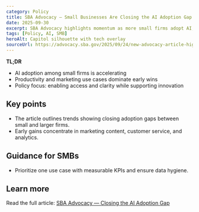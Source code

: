 ```yaml
---
category: Policy
title: SBA Advocacy — Small Businesses Are Closing the AI Adoption Gap
date: 2025-09-30
excerpt: SBA Advocacy highlights momentum as more small firms adopt AI, narrowing gaps by size and sector.
tags: [Policy, AI, SMB]
heroAlt: Capitol silhouette with tech overlay
sourceUrl: https://advocacy.sba.gov/2025/09/24/new-advocacy-article-highlights-small-businesses-closing-the-ai-adoption-gap/
---
```


**TL;DR**

- AI adoption among small firms is accelerating
- Productivity and marketing use cases dominate early wins
- Policy focus: enabling access and clarity while supporting innovation

## Key points

- The article outlines trends showing closing adoption gaps between small and larger firms.
- Early gains concentrate in marketing content, customer service, and analytics.

## Guidance for SMBs

- Prioritize one use case with measurable KPIs and ensure data hygiene.

## Learn more

Read the full article: <a href="https://advocacy.sba.gov/2025/09/24/new-advocacy-article-highlights-small-businesses-closing-the-ai-adoption-gap/" target="_blank" rel="noopener noreferrer">SBA Advocacy — Closing the AI Adoption Gap</a>

